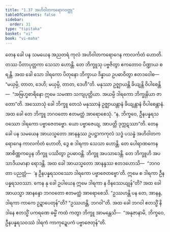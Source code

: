 ```yaml
---
title: "1.37 အဟိဝါတကရောဂဝတ္ထု"
tableOfContents: false
sidebar:
  order: 31
type: "tipitaka"
basket: "vi"
book: "vi-maha"
---
```



<DynamicBreadcrumb />

<Division number="100" book="vi-maha">

<Paragraph number="440" book="vi-maha">
တေန ခေါ ပန သမယေန အညတရံ ကုလံ အဟိဝါတကရောဂေန ကာလင်္ကတံ ဟောတိ. တဿ ပိတာပုတ္တကာ သေသာ ဟောန္တိ. တေ ဘိက္ခူသု ပဗ္ဗဇိတွာ ဧကတောဝ ပိဏ္ဍာယ စရန္တိ. အထ ခေါ သော ဒါရကော ပိတုနော ဘိက္ခာယ ဒိန္နာယ ဥပဓာဝိတွာ ဧတဒဝေါစ—  “မယှမ္ပိ, တာတ, ဒေဟိ; မယှမ္ပိ, တာတ, ဒေဟီ”တိ. မနုဿာ ဥဇ္ဈာယန္တိ ခိယျန္တိ ဝိပါစေန္တိ—  “အဗြဟ္မစာရိနော ဣမေ သမဏာ သကျပုတ္တိယာ. အယမ္ပိ ဒါရကော ဘိက္ခုနိယာ ဇာတော”တိ. အဿောသုံ ခေါ ဘိက္ခူ တေသံ မနုဿာနံ ဥဇ္ဈာယန္တာနံ ခိယျန္တာနံ ဝိပါစေန္တာနံ. အထ ခေါ တေ ဘိက္ခူ ဘဂဝတော ဧတမတ္ထံ အာရောစေသုံ. “န, ဘိက္ခဝေ, ဦနပန္နရသဝဿော ဒါရကော ပဗ္ဗာဇေတဗ္ဗော. ယော ပဗ္ဗာဇေယျ, အာပတ္တိ ဒုက္ကဋဿာ”တိ.
</Paragraph>

<Paragraph number="441" book="vi-maha">
တေန ခေါ ပန သမယေန အာယသ္မတော အာနန္ဒဿ ဥပဋ္ဌာကကုလံ သဒ္ဓံ ပသန္နံ အဟိဝါတကရောဂေန ကာလင်္ကတံ ဟောတိ, ဒွေ စ ဒါရကာ သေသာ ဟောန္တိ. တေ ပေါရာဏကေန အာစိဏ္ဏကပ္ပေန ဘိက္ခူ ပဿိတွာ ဥပဓာဝန္တိ. ဘိက္ခူ အပသာဒေန္တိ. တေ ဘိက္ခူဟိ အပသာဒိယမာနာ ရောဒန္တိ. အထ ခေါ အာယသ္မတော အာနန္ဒဿ ဧတဒဟောသိ—  “ဘဂဝတာ ပညတ္တံ—  ‘န ဦနပန္နရသဝဿော ဒါရကော ပဗ္ဗာဇေတဗ္ဗော’တိ. ဣမေ စ ဒါရကာ ဦနပန္နရသဝဿာ. ကေန နု ခေါ ဥပါယေန ဣမေ ဒါရကာ န ဝိနဿေယျုန်”တိ? အထ ခေါ အာယသ္မာ အာနန္ဒော ဘဂဝတော ဧတမတ္ထံ အာရောစေသိ. “ဥဿဟန္တိ ပန တေ, အာနန္ဒ, ဒါရကာ ကာကေ ဥဍ္ဍာပေတုန်”တိ? “ဥဿဟန္တိ, ဘဂဝါ”တိ. အထ ခေါ ဘဂဝါ ဧတသ္မိံ နိဒါနေ ဧတသ္မိံ ပကရဏေ ဓမ္မိံ ကထံ ကတွာ ဘိက္ခူ အာမန္တေသိ—  “အနုဇာနာမိ, ဘိက္ခဝေ, ဦနပန္နရသဝဿံ ဒါရကံ ကာကုဍ္ဍေပကံ ပဗ္ဗာဇေတုန်”တိ.
</Paragraph>
</Division>